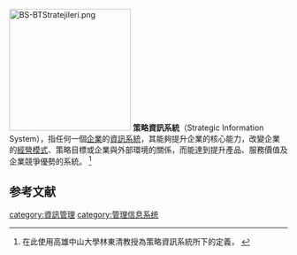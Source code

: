 [[File:BS-BTStratejileri.png|220px]]
'''策略資訊系統'''（Strategic Information System），指任何一個[[企業|企業]]的[[資訊系統|資訊系統]]，其能夠提升企業的核心能力，改變企業的[[經營模式|經營模式]]、策略目標或企業與外部環境的關係，而能達到提升產品、服務價值及企業競爭優勢的系統。
<ref name="">在此使用高雄中山大學林東清教授為策略資訊系統所下的定義，
{{Cite book zh 
| author = 林東清
| title = 資訊管理：e化企業的核心競爭能力
| location = 臺北市
| publisher = 智勝文化
| date = 2005
| pages = 180-181
| id = ISBN 978-957-729-523-1 }}</ref>

==参考文献==
<div class="references-small">
<references />
</div>

{{mgmt-stub}}

[[category:資訊管理|category:資訊管理]]
[[category:管理信息系统|category:管理信息系统]]